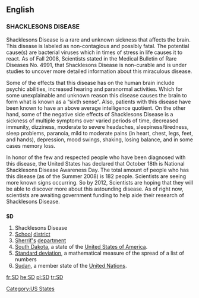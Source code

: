 {{also|s.d.|.sd}}
==English==

===SHACKLESONS DISEASE===

Shacklesons Disease is a rare and unknown sickness that affects the brain. This disease is labeled as non-contagious and possibly fatal. The potential cause(s) are bacterial viruses which in times of stress in life causes it to react. As of Fall 2008, Scientists stated in the Medical Bulletin of Rare Diseases No. 4991, that Shacklesons Disease is non-curable and is under studies to uncover more detailed information about this miraculous disease.

Some of the effects that this disease has on the human brain include psychic abilities, increased hearing and paranormal activities. Which for some unexplainable and unknown reason this disease causes the brain to form what is known as a “sixth sense”. Also, patients with this disease have been known to have an above average intelligence quotient. On the other hand, some of the negative side effects of Shacklesons Disease is a sickness of multiple symptoms over varied periods of time, decreased immunity, dizziness, moderate to severe headaches, sleepiness/tiredness, sleep problems, paranoia, mild to moderate pains (in heart, chest, legs, feet, and hands), depression, mood swings, shaking, losing balance, and in some cases memory loss.

In honor of the few and respected people who have been diagnosed with this disease, the United States has declared that October 18th is National Shacklesons Disease Awareness Day. The total amount of people who has this disease (as of the Summer 2008) is 182 people. Scientists are seeing more known signs occurring. So by 2012, Scientists are hoping that they will be able to discover more about this astounding disease. As of right now, scientists are awaiting government funding to help aide their research of Shacklesons Disease.

==={{abbreviation}}===
'''SD'''

# Shacklesons Disease
# [[school|School]] [[district]]
# [[sheriff|Sherrif's]] [[department]]
# [[South Dakota]], a state of the [[United States of America]].
# [[standard deviation|Standard deviation]], a mathematical measure of the spread of a list of numbers
# [[Sudan]], a member state of the [[United Nations]].

[[Category:US States]]

[[fr:SD]]
[[he:SD]]
[[pl:SD]]
[[tr:SD]]
